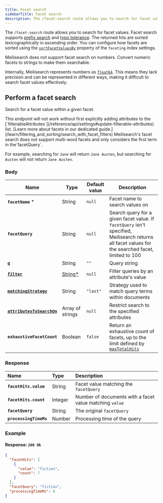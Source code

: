 ```yaml
---
title: Facet search
sidebarTitle: Facet search
description: The /facet-search route allows you to search for facet values.
---
```




The `/facet-search` route allows you to search for facet values. Facet search supports [prefix search](/learn/engine/prefix) and [typo tolerance](/learn/relevancy/typo_tolerance_settings). The returned hits are sorted lexicographically in ascending order. You can configure how facets are sorted using the [`sortFacetValuesBy`](/reference/api/settings#faceting-object) property of the `faceting` index settings.

<Note>
Meilisearch does not support facet search on numbers. Convert numeric facets to strings to make them searchable.

Internally, Meilisearch represents numbers as [`float64`](https://en.wikipedia.org/wiki/Double-precision_floating-point_format). This means they lack precision and can be represented in different ways, making it difficult to search facet values effectively.
</Note>

## Perform a facet search

Search for a facet value within a given facet.

<RouteHighlighter method="POST" path="/indexes/{index_uid}/facet-search" />

<Warning>
This endpoint will not work without first explicitly adding attributes to the [`filterableAttributes`](/reference/api/settings#update-filterable-attributes) list. [Learn more about facets in our dedicated guide.](/learn/filtering_and_sorting/search_with_facet_filters)
</Warning>

<Warning>
Meilisearch's facet search does not support multi-word facets and only considers the first term in the`facetQuery`.

For example, searching for `Jane` will return `Jane Austen`, but searching for `Austen` will not return `Jane Austen`.
</Warning>

### Body

| Name                                                                                                  | Type                                                                | Default value | Description                                                                                                                                        |
| ----------------------------------------------------------------------------------------------------- | ------------------------------------------------------------------- | ------------- | -------------------------------------------------------------------------------------------------------------------------------------------------- |
| **`facetName`** *                                                                                     | String                                                              | `null`        | Facet name to search values on                                                                                                                     |
| **`facetQuery`**                                                                                      | String                                                              | `null`        | Search query for a given facet value. If `facetQuery` isn't specified, Meilisearch returns all facet values for the searched facet, limited to 100 |
| **[`q`](/reference/api/search#query-q)**                                                              | String                                                              | `""`          | Query string                                                                                                                                       |
| **[`filter`](/reference/api/search#filter)**                                                          | [String*](/learn/filtering_and_sorting/filter_expression_reference) | `null`        | Filter queries by an attribute's value                                                                                                             |
| **[`matchingStrategy`](/reference/api/search#matching-strategy)**                                     | String                                                              | `"last"`        | Strategy used to match query terms within documents                                                                                                |
| **[`attributesToSearchOn`](/reference/api/search##customize-attributes-to-search-on-at-search-time)** | Array of strings                                                    | `null`        | Restrict search to the specified attributes                                                                                                        |
| **`exhaustiveFacetCount`**                                                                            | Boolean                                                             | `false`        | Return an exhaustive count of facets, up to the limit defined by [`maxTotalHits`](/reference/api/settings#pagination) |

### Response

| Name                   | Type    | Description                                             |
| :--------------------- | :------ | :------------------------------------------------------ |
| **`facetHits.value`**  | String  | Facet value matching the `facetQuery`                   |
| **`facetHits.count`**  | Integer | Number of documents with a facet value matching `value` |
| **`facetQuery`**       | String  | The original `facetQuery`                               |
| **`processingTimeMs`** | Number  | Processing time of the query                            |

### Example

<CodeSamplesFacetSearch1 />

#### Response: `200 Ok`

```json
{
  "facetHits": [
    {
      "value": "fiction",
      "count": 7
    }
  ],
  "facetQuery": "fiction",
  "processingTimeMs": 0
}
```

